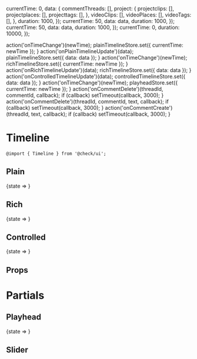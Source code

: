 


  currentTime: 0,
  data: {
    commentThreads: [],
    project: {
      projectclips: [],
      projectplaces: [],
      projecttags: [],
    },
    videoClips: [],
    videoPlaces: [],
    videoTags: [],
  },
  duration: 1000,
});
  currentTime: 50,
  data: data,
  duration: 1000,
});
  currentTime: 50,
  data: data,
  duration: 1000,
});
  currentTime: 0,
  duration: 10000,
});

  action('onTimeChange')(newTime);
  plainTimelineStore.set({ currentTime: newTime });
}
  action('onPlainTimelineUpdate')(data);
  plainTimelineStore.set({ data: data });
}
  action('onTimeChange')(newTime);
  richTimelineStore.set({ currentTime: newTime });
}
  action('onRichTimelineUpdate')(data);
  richTimelineStore.set({ data: data });
}
  action('onControlledTimelineUpdate')(data);
  controlledTimelineStore.set({ data: data });
}
  action('onTimeChange')(newTime);
  playheadStore.set({ currentTime: newTime });
}
  action('onCommentDelete')(threadId, commentId, callback);
  if (callback) setTimeout(callback, 3000);
}
  action('onCommentDelete')(threadId, commentId, text, callback);
  if (callback) setTimeout(callback, 3000);
}
  action('onCommentCreate')(threadId, text, callback);
  if (callback) setTimeout(callback, 3000);
}

<Meta title="Components/Timeline" component={Timeline} decorators={[withKnobs]} />

# Timeline

`@import { Timeline } from '@check/ui';`

## Plain

<Preview withToolbar={true}>
  <Story name="Plain">
    <State store={plainTimelineStore}>
      {state =>
        <Timeline
          currentTime={state.currentTime}
          data={state.data}
          duration={state.duration}
          onBeforeCommentThreadCreate={action('onBeforeCommentThreadCreate')}
          onCommentCreate={onCommentCreate}
          onCommentDelete={action('onCommentDelete')}
          onCommentEdit={action('onCommentEdit')}
          onCommentThreadCreate={action('onCommentThreadCreate')}
          onCommentThreadDelete={action('onCommentThreadDelete')}
          onTimeChange={onPlainTimelineChange}
        />
      }
     </State>
  </Story>
</Preview>

## Rich

<Preview withToolbar={true}>
  <Story name="Rich">
    <State store={richTimelineStore}>
      {state =>
        <Timeline
          currentTime={state.currentTime}
          data={state.data}
          duration={state.duration}
          onBeforeCommentThreadCreate={action('onBeforeCommentThreadCreate')}
          onCommentCreate={onCommentCreate}
          onCommentDelete={action('onCommentDelete')}
          onCommentEdit={action('onCommentEdit')}
          onCommentThreadCreate={action('onCommentThreadCreate')}
          onCommentThreadDelete={action('onCommentThreadDelete')}
          onTimeChange={onRichTimelineChange}
        />
      }
     </State>
  </Story>
</Preview>

## Controlled

<Preview withToolbar={true}>
  <Story name="Controlled">
    <State store={controlledTimelineStore}>
      {state =>
        <Timeline
          currentTime={number('Time', 100, {min: 0, max: 1000, step: 1, range: true})}
          data={state.data}
          duration={state.duration}
          onBeforeCommentThreadCreate={action('onBeforeCommentThreadCreate')}
          onCommentCreate={onCommentCreate}
          onCommentDelete={action('onCommentDelete')}
          onCommentEdit={action('onCommentEdit')}
          onCommentThreadCreate={action('onCommentThreadCreate')}
          onCommentThreadDelete={action('onCommentThreadDelete')}
          onTimeChange={action('onTimeChange')}
        />
      }
     </State>
  </Story>
</Preview>

## Props

<Props of={Timeline} />

# Partials

## Playhead

<Preview>
  <Story name="Partials » Playhead">
    <State store={playheadStore}>
      {state =>
        <Playhead
          currentTime={state.currentTime}
          duration={state.duration}
          onChange={onPlayheadChange}
        />
      }
     </State>
  </Story>
</Preview>

## Slider

<Preview>
  <Story name="Partials » Slider (Clips)">
    <Slider
      deleteInstance={action('deleteInstance')}
      updateInstance={action('updateInstance')}
      duration={100}
      instances={[
        {
          end_seconds: 50,
          id: 2,
          start_seconds: 30,
        },
        {
          end_seconds: 90,
          id: 3,
          start_seconds: 70,
        },
      ]}
      onDrag={action('onDrag')}
      onDragEnd={action('onDragEnd')}
      onDragStart={action('onDragStart')}
    />
  </Story>
</Preview>

<Preview>
  <Story name="Partials » Slider (Tags)">
    <Slider
      clipInstance={action('clipInstance')}
      deleteInstance={action('deleteInstance')}
      updateInstance={action('updateInstance')}
      duration={100}
      instances={[
        {
          end_seconds: 50,
          id: 2,
          start_seconds: 30,
        },
        {
          end_seconds: 90,
          id: 3,
          start_seconds: 70,
        },
      ]}
      onDrag={action('onDrag')}
      onDragEnd={action('onDragEnd')}
      onDragStart={action('onDragStart')}
    />
  </Story>
</Preview>
